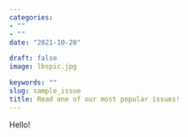 ```yaml
---
categories:
- ""
- ""
date: "2021-10-20"

draft: false
image: lbspic.jpg

keywords: ""
slug: sample_issue
title: Read one of our most popular issues!
---
```


Hello!
